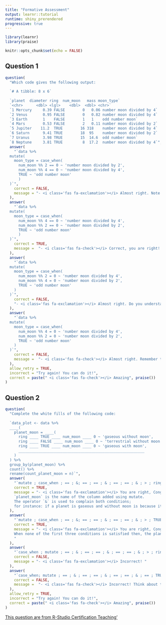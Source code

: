 ```yaml
---
title: "Formative Assessment"
output: learnr::tutorial
runtime: shiny_prerendered
progressive: true
---
```


```r
library(learnr)
library(praise)

knitr::opts_chunk$set(echo = FALSE)
```



## Question 1
```r
question(
  "Which code gives the following output:
  
  `# A tibble: 8 x 6`
  
  `planet  diameter ring  num_moon   mass moon_type`
  `<chr>      <dbl> <lgl>    <dbl>  <dbl> <chr>`
  `1 Mercury     0.39 FALSE        0   0.06 number moon divided by 4`
  `2 Venus       0.95 FALSE        0   0.82 number moon divided by 4`
  `3 Earth       1    FALSE        1   1    odd number moon`   
  `4 Mars        0.53 FALSE        2   0.11 number moon divided by 2`
  `5 Jupiter    11.2  TRUE        16 318    number moon divided by 4`
  `6 Saturn      9.41 TRUE        18  95    number moon divided by 2`
  `7 Uranus      3.98 TRUE        15  14.6  odd number moon`    
  `8 Neptune     3.81 TRUE         8  17.2  number moon divided by 4`",
  answer(
    "`data %>%
  mutate(
    moon_type = case_when(
      num_moon %% 2 == 0 ~ 'number moon divided by 2',
      num_moon %% 4 == 0 ~ 'number moon divided by 4',
      TRUE ~ 'odd number moon'
      )
  )`",
    correct = FALSE,
    message = "- <i class='fas fa-exclamation'></i> Almost right. Note that for function `case_when()` the order is important. Since `num_moon %% 2 == 0` is before than `num_moon %% 4 == 0` then `number moon divided by 4` does not appear in the output"
  ),
  answer(
    "`data %>%
  mutate(
    moon_type = case_when(
      num_moon %% 4 == 0 ~ 'number moon divided by 4',
      num_moon %% 2 == 0 ~ 'number moon divided by 2',
      TRUE ~ 'odd number moon'
      )
  )`",
    correct = TRUE,
    message =  "- <i class='fas fa-check'></i> Correct, you are right! the operator `==` is for equality testing. Also, `num_moon %% 4 == 0` goes first than `num_moon %% 2 == 0`"
  ),
  answer(
    "`data %>%
  mutate(
    moon_type = case_when(
      num_moon %% 2 = 0 ~ 'number moon divided by 4',
      num_moon %% 4 = 0 ~ 'number moon divided by 2',
      TRUE ~ 'odd number moon'
    )
  )`",
    correct = FALSE,
    "- <i class='fas fa-exclamation'></i> Almost right. Do you understand the difference between `=` and `==`? The first is for assign values to arguments in function calls and the second is used for equality testing."
  ),
  answer(
    "`data %>%
  mutate(
    moon_type = case_when(
      num_moon %% 4 = 0 ~ 'number moon divided by 4',
      num_moon %% 2 = 0 ~ 'number moon divided by 2',
      TRUE ~ 'odd number moon'
    )
  )`",
    correct = FALSE,
    message =  "- <i class='fas fa-check'></i> Almost right. Remember that `=` assigns values to arguments in function calls and `==` is used for equality testing"
  ),
  allow_retry = TRUE,
  incorrect = "Try again! You can do it!",
  correct = paste(" <i class='fas fa-check'></i> Amazing", praise())
)
```




## Question 2
```r
question(
  "Complete the white fills of the following code:
  
  `data_plot <- data %>%
  ____(
    planet_moon = ____(
      ring ____ TRUE ____ num_moon ____ 0 ~ 'gaseous without moon',
      ring ____ FALSE ____ num_moon ____ 0 ~ 'terrestrial without moon',
      ring ____ TRUE ____ num_moon ____ 0 ~ 'gaseous with moon',
      _________________________________________________________
    )
  ) %>%
  group_by(planet_moon) %>%
  count() %>%
  rename(count_planet_moon = n)`",
  answer(
    "`mutate ; case_when ; == ; &; == ; == ; & ; == ; == ; & ; > ; ring == FALSE & num_moon > 0 ~ 'terrestrial with moon'`",
    correct = TRUE,
    message = "- <i class='fas fa-exclamation'></i> You are right, Congratulations!
    `planet_moon` is the name of the column added using mutate.
    The operator `&` is used to complain both conditions; 
    for instance: if a planet is gaseous and without moon is because it has ring and the number of moons is zero."
  ),
  answer(
    "`mutate ; case_when ; == ; &; == ; == ; & ; == ; == ; & ; > ; TRUE ~ 'terrestrial with moon'`",
    correct = TRUE,
    message = "- <i class='fas fa-exclamation'></i> You are right, Congratulations!
    When none of the first three conditions is satisfied then, the planet is `'terrestrial with moon'`.
    "
  ),
  answer(
    "`case_when ; mutate ; == ; & ; == ; == ; & ; == ; == ; & ; > ; ring == FALSE & num_moon > 0 ~ 'terrestrial with moon'`",
    correct = FALSE,
    message = "- <i class='fas fa-exclamation'></i> Incorrect! "
  ),
  answer(
    "`case_when; mutate ; == ; & ; == ; == ; & ; == ; == ; & ; == ; TRUE ~ 'terrestrial with moon'`",
    correct = FALSE,
    message =  "- <i class='fas fa-check'></i> Incorrect! Think about the sintaxis on `case_when` and `mutate`"
  ),
  allow_retry = TRUE,
  incorrect = "Try again! You can do it!",
  correct = paste(" <i class='fas fa-check'></i> Amazing", praise())
)
```


<!-- inicio font awesome -->
<script src="https://kit.fontawesome.com/1f72d6921a.js" crossorigin="anonymous"></script>
<!-- final font awesome -->


[<i class="fas fa-external-link-alt"></i> This question are from R-Studio Certification Teaching' ](https://jariffo.github.io/RStudio_Certification_Teaching/) 

